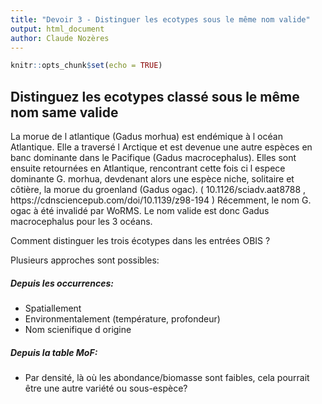```yaml
---
title: "Devoir 3 - Distinguer les ecotypes sous le même nom valide"
output: html_document
author: Claude Nozères
---
```


```r
knitr::opts_chunk$set(echo = TRUE)
```

## Distinguez les ecotypes classé sous le même nom same valide

La morue de l atlantique (Gadus morhua) est endémique à l océan Atlantique. Elle a traversé l Arctique et est devenue une autre espèces en banc dominante dans le Pacifique (Gadus macrocephalus). Elles sont ensuite retournées en Atlantique, rencontrant cette fois ci l espece dominante G. morhua, devdenant alors une espèce niche, solitaire et côtière, la morue du groenland (Gadus ogac). ( 10.1126/sciadv.aat8788 , https://cdnsciencepub.com/doi/10.1139/z98-194 ) Récemment, le nom G. ogac à été invalidé par WoRMS. Le nom valide est donc Gadus macrocephalus pour les 3 océans.

Comment distinguer les trois écotypes dans les entrées OBIS ?

Plusieurs approches sont possibles:

##### Depuis les occurrences:
* Spatiallement
* Environmentalement (température, profondeur)
* Nom scienifique d origine

##### Depuis la table MoF: 
* Par densité, là où les abondance/biomasse sont faibles, cela pourrait être une autre variété ou sous-espèce?

```r



```



